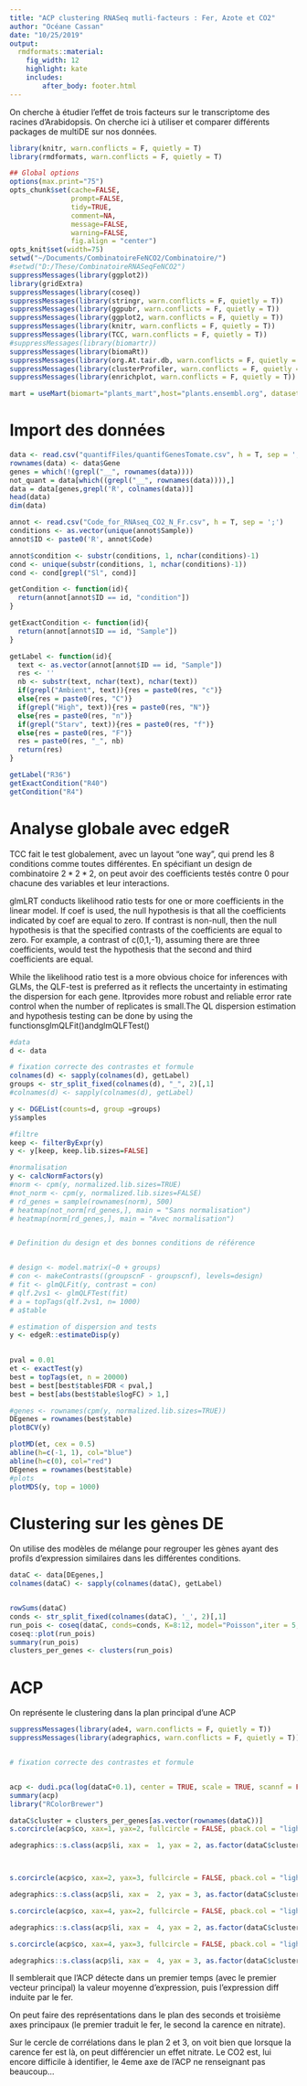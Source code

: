 ```yaml
---
title: "ACP clustering RNASeq mutli-facteurs : Fer, Azote et CO2"
author: "Océane Cassan"
date: "10/25/2019"
output: 
  rmdformats::material:
    fig_width: 12
    highlight: kate
    includes:
        after_body: footer.html
---
```


On cherche à étudier l'effet de trois facteurs sur le transcriptome des racines d'Arabidopsis.
On cherche ici à utiliser et comparer différents packages de multiDE sur nos données.


```r
library(knitr, warn.conflicts = F, quietly = T)
library(rmdformats, warn.conflicts = F, quietly = T)

## Global options
options(max.print="75")
opts_chunk$set(cache=FALSE,
               prompt=FALSE,
               tidy=TRUE,
               comment=NA,
               message=FALSE,
               warning=FALSE,
               fig.align = "center")
opts_knit$set(width=75)
setwd("~/Documents/CombinatoireFeNCO2/Combinatoire/")
#setwd("D:/These/CombinatoireRNASeqFeNCO2")
suppressMessages(library(ggplot2))
library(gridExtra)
suppressMessages(library(coseq))
suppressMessages(library(stringr, warn.conflicts = F, quietly = T))
suppressMessages(library(ggpubr, warn.conflicts = F, quietly = T))
suppressMessages(library(ggplot2, warn.conflicts = F, quietly = T))
suppressMessages(library(knitr, warn.conflicts = F, quietly = T))
suppressMessages(library(TCC, warn.conflicts = F, quietly = T))
#suppressMessages(library(biomartr))
suppressMessages(library(biomaRt))
suppressMessages(library(org.At.tair.db, warn.conflicts = F, quietly = T))
suppressMessages(library(clusterProfiler, warn.conflicts = F, quietly = T))
suppressMessages(library(enrichplot, warn.conflicts = F, quietly = T))

mart = useMart(biomart="plants_mart",host="plants.ensembl.org", dataset = "athaliana_eg_gene")
```


# Import des données

```r
data <- read.csv("quantifFiles/quantifGenesTomate.csv", h = T, sep = ',')
rownames(data) <- data$Gene
genes = which(!(grepl("__", rownames(data))))
not_quant = data[which((grepl("__", rownames(data)))),]
data = data[genes,grepl('R', colnames(data))]
head(data)
dim(data)

annot <- read.csv("Code_for_RNAseq_CO2_N_Fr.csv", h = T, sep = ';')
conditions <- as.vector(unique(annot$Sample))
annot$ID <- paste0('R', annot$Code)

annot$condition <- substr(conditions, 1, nchar(conditions)-1)
cond <- unique(substr(conditions, 1, nchar(conditions)-1))
cond <- cond[grepl("Sl", cond)]

getCondition <- function(id){
  return(annot[annot$ID == id, "condition"])
}

getExactCondition <- function(id){
  return(annot[annot$ID == id, "Sample"])
}

getLabel <- function(id){
  text <- as.vector(annot[annot$ID == id, "Sample"])
  res <- ''
  nb <- substr(text, nchar(text), nchar(text))
  if(grepl("Ambient", text)){res = paste0(res, "c")}
  else{res = paste0(res, "C")}
  if(grepl("High", text)){res = paste0(res, "N")}
  else{res = paste0(res, "n")}
  if(grepl("Starv", text)){res = paste0(res, "f")}
  else{res = paste0(res, "F")}
  res = paste0(res, "_", nb)
  return(res)
}

getLabel("R36")
getExactCondition("R40")
getCondition("R4")

```

# Analyse globale avec edgeR

TCC fait le test globalement, avec un layout "one way", qui prend les 8 conditions comme toutes différentes.
En spécifiant un design de combinatoire $2*2*2$, on peut avoir des coefficients testés contre 0 pour chacune des variables et leur interactions.

glmLRT conducts likelihood ratio tests for one or more coefficients in the linear model. If coef is used, the null hypothesis is that all the coefficients indicated by coef are equal to zero. If contrast is non-null, then the null hypothesis is that the specified contrasts of the coefficients are equal to zero. For example, a contrast of c(0,1,-1), assuming there are three coefficients, would test the hypothesis that the second and third coefficients are equal.


While the likelihood ratio test is a more obvious choice for inferences with GLMs, the QLF-test is preferred as it reflects the uncertainty in estimating the dispersion for each gene. Itprovides more robust and reliable error rate control when the number of replicates is small.The QL dispersion estimation and hypothesis testing can be done by using the functionsglmQLFit()andglmQLFTest()

```r
#data
d <- data

# fixation correcte des contrastes et formule
colnames(d) <- sapply(colnames(d), getLabel)
groups <- str_split_fixed(colnames(d), "_", 2)[,1]
#colnames(d) <- sapply(colnames(d), getLabel)

y <- DGEList(counts=d, group =groups)
y$samples

#filtre
keep <- filterByExpr(y)
y <- y[keep, keep.lib.sizes=FALSE]

#normalisation
y <- calcNormFactors(y)
#norm <- cpm(y, normalized.lib.sizes=TRUE)
#not_norm <- cpm(y, normalized.lib.sizes=FALSE)
# rd_genes = sample(rownames(norm), 500)
# heatmap(not_norm[rd_genes,], main = "Sans normalisation")
# heatmap(norm[rd_genes,], main = "Avec normalisation")


# Definition du design et des bonnes conditions de référence


# design <- model.matrix(~0 + groups)
# con <- makeContrasts((groupscnF - groupscnf), levels=design)
# fit <- glmQLFit(y, contrast = con)
# qlf.2vs1 <- glmQLFTest(fit)
# a = topTags(qlf.2vs1, n= 1000)
# a$table

# estimation of dispersion and tests
y <- edgeR::estimateDisp(y)

  
pval = 0.01
et <- exactTest(y)
best = topTags(et, n = 20000)
best = best[best$table$FDR < pval,]
best = best[abs(best$table$logFC) > 1,]

#genes <- rownames(cpm(y, normalized.lib.sizes=TRUE))
DEgenes = rownames(best$table)
plotBCV(y)

plotMD(et, cex = 0.5)
abline(h=c(-1, 1), col="blue")
abline(h=c(0), col="red")
DEgenes = rownames(best$table)
#plots
plotMDS(y, top = 1000)
```

# Clustering sur les gènes DE

On utilise des modèles de mélange pour regrouper les gènes ayant des profils d'expression similaires dans les différentes conditions.

```r
dataC <- data[DEgenes,]
colnames(dataC) <- sapply(colnames(dataC), getLabel)


rowSums(dataC)
conds <- str_split_fixed(colnames(dataC), '_', 2)[,1]
run_pois <- coseq(dataC, conds=conds, K=8:12, model="Poisson",iter = 5, transformation = "none")
coseq::plot(run_pois)
summary(run_pois)
clusters_per_genes <- clusters(run_pois)
```

# ACP

On représente le clustering dans la plan principal d'une ACP

```r
suppressMessages(library(ade4, warn.conflicts = F, quietly = T))
suppressMessages(library(adegraphics, warn.conflicts = F, quietly = T))


# fixation correcte des contrastes et formule


acp <- dudi.pca(log(dataC+0.1), center = TRUE, scale = TRUE, scannf = FALSE, nf = 4)
summary(acp)
library("RColorBrewer")

dataC$cluster = clusters_per_genes[as.vector(rownames(dataC))]
s.corcircle(acp$co, xax=1, yax=2, fullcircle = FALSE, pback.col = "lightgrey")

adegraphics::s.class(acp$li, xax =  1, yax = 2, as.factor(dataC$cluster), labels = as.character(levels(as.factor(dataC$cluster))), col = brewer.pal(n = 10, name = "Paired"), chullSize = 1, ellipseSize = 0, plabels.cex = 0.7, pbackground.col = "grey85", main = "Clusters dans le plan principal", ylim = c(-9, 9))



s.corcircle(acp$co, xax=2, yax=3, fullcircle = FALSE, pback.col = "lightgrey")

adegraphics::s.class(acp$li, xax =  2, yax = 3, as.factor(dataC$cluster), labels = as.character(levels(as.factor(dataC$cluster))), col = brewer.pal(n = 10, name = "Paired"), chullSize = 1, ellipseSize = 0, plabels.cex = 0.7, pbackground.col = "grey85", main = "Clusters dans le plan principal", ylim = c(-9, 9))

s.corcircle(acp$co, xax=4, yax=2, fullcircle = FALSE, pback.col = "lightgrey")

adegraphics::s.class(acp$li, xax =  4, yax = 2, as.factor(dataC$cluster), labels = as.character(levels(as.factor(dataC$cluster))), col = brewer.pal(n = 10, name = "Paired"), chullSize = 1, ellipseSize = 0, plabels.cex = 0.7, pbackground.col = "grey85", main = "Clusters dans le plan principal", ylim = c(-9, 9))

s.corcircle(acp$co, xax=4, yax=3, fullcircle = FALSE, pback.col = "lightgrey")

adegraphics::s.class(acp$li, xax =  4, yax = 3, as.factor(dataC$cluster), labels = as.character(levels(as.factor(dataC$cluster))), col = brewer.pal(n = 10, name = "Paired"), chullSize = 1, ellipseSize = 0, plabels.cex = 0.7, pbackground.col = "grey85", main = "Clusters dans le plan principal", ylim = c(-9, 9))
```
Il semblerait que l'ACP détecte dans un premier temps (avec le premier vecteur principal) la valeur moyenne d'expression, puis l'expression diff induite par le fer.

On peut faire des représentations dans le plan des seconds et troisième axes principaux (le premier traduit le fer, le second la carence en nitrate).

Sur le cercle de corrélations dans le plan 2 et 3, on voit bien que lorsque la carence fer est là, on peut différencier un effet nitrate. Le CO2 est, lui encore difficile à identifier, le 4eme axe de l'ACP ne renseignant pas beaucoup...
